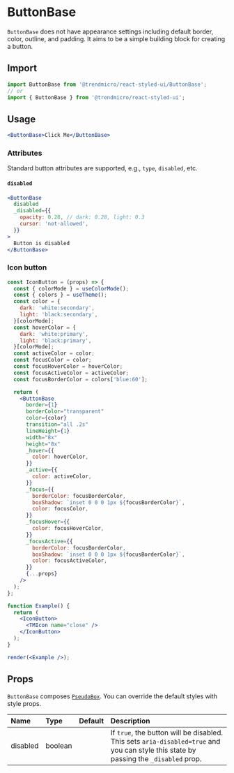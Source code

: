 # ButtonBase

`ButtonBase` does not have appearance settings including default border, color, outline, and padding. It aims to be a simple building block for creating a button.

## Import

```js
import ButtonBase from '@trendmicro/react-styled-ui/ButtonBase';
// or
import { ButtonBase } from '@trendmicro/react-styled-ui';
```

## Usage

```jsx
<ButtonBase>Click Me</ButtonBase>
```

### Attributes

Standard button attributes are supported, e.g., `type`, `disabled`, etc.

#### `disabled`

```jsx
<ButtonBase
  disabled
  _disabled={{
    opacity: 0.28, // dark: 0.28, light: 0.3
    cursor: 'not-allowed',
  }}
>
  Button is disabled
</ButtonBase>
```

### Icon button

```jsx noInline
const IconButton = (props) => {
  const { colorMode } = useColorMode();
  const { colors } = useTheme();
  const color = {
    dark: 'white:secondary',
    light: 'black:secondary',
  }[colorMode];
  const hoverColor = {
    dark: 'white:primary',
    light: 'black:primary',
  }[colorMode];
  const activeColor = color;
  const focusColor = color;
  const focusHoverColor = hoverColor;
  const focusActiveColor = activeColor;
  const focusBorderColor = colors['blue:60'];

  return (
    <ButtonBase
      border={1}
      borderColor="transparent"
      color={color}
      transition="all .2s"
      lineHeight={1}
      width="8x"
      height="8x"
      _hover={{
        color: hoverColor,
      }}
      _active={{
        color: activeColor,
      }}
      _focus={{
        borderColor: focusBorderColor,
        boxShadow: `inset 0 0 0 1px ${focusBorderColor}`,
        color: focusColor,
      }}
      _focusHover={{
        color: focusHoverColor,
      }}
      _focusActive={{
        borderColor: focusBorderColor,
        boxShadow: `inset 0 0 0 1px ${focusBorderColor}`,
        color: focusActiveColor,
      }}
      {...props}
    />
  );
};

function Example() {
  return (
    <IconButton>
      <TMIcon name="close" />
    </IconButton>
  );
}

render(<Example />);
```

## Props

`ButtonBase` composes [`PseudoBox`](./pseudobox). You can override the default styles with style props.

| Name | Type | Default | Description |
| :--- | :--- | :------ | :---------- |
| disabled | boolean | | If `true`, the button will be disabled. This sets `aria-disabled=true` and you can style this state by passing the `_disabled` prop. |
